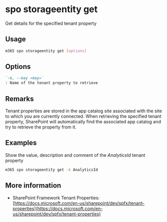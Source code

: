 
# spo storageentity get

Get details for the specified tenant property

## Usage

```sh
m365 spo storageentity get [options]
```

## Options

```md defintion-list
`-k, --key <key>`
: Name of the tenant property to retrieve
```

<Global />

## Remarks

Tenant properties are stored in the app catalog site associated with the site to which you are currently connected. When retrieving the specified tenant property, SharePoint will automatically find the associated app catalog and try to retrieve the property from it.

## Examples

Show the value, description and comment of the _AnalyticsId_ tenant property

```sh
m365 spo storageentity get -k AnalyticsId
```

## More information

- SharePoint Framework Tenant Properties: [https://docs.microsoft.com/en-us/sharepoint/dev/spfx/tenant-properties](https://docs.microsoft.com/en-us/sharepoint/dev/spfx/tenant-properties)
